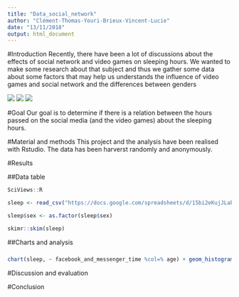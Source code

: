 ```yaml
---
title: "Data_social_network"
author: "Clément-Thomas-Youri-Brieux-Vincent-Lucie"
date: "13/11/2018"
output: html_document
---
```

#Introduction
Recently, there have been a lot of discussions about the effects of social network and video games on sleeping hours. We wanted to make some research about that subject and thus we gather some data about some factors that may help us understands the influence of video games and social network and the differences between genders


![](../Figures/figure3.jpg)
![](../Figures/figure2.jpg)
![](../Figures/figure1.jpg)



#Goal
Our goal is to determine if there is a relation between the hours passed on the social media (and the video games) about the sleeping hours.



#Material and methods
This project and the analysis have been realised with Rstudio. The data has been harverst randomly and anonymously.

#Results

##Data table

```r
SciViews::R
```




```r
sleep <- read_csv("https://docs.google.com/spreadsheets/d/15bi2eKujJLabLjSyodTHFJKFzx1dk-GtS9fnImSb1-Y/export?format=csv", locale = locale(decimal_mark = ","))
```

```r
sleep$sex <- as.factor(sleep$sex)


```


```r
skimr::skim(sleep)
```



##Charts and analysis

###

```r
chart(sleep, ~ facebook_and_messenger_time %col=% age) + geom_histogram(na.rm = TRUE)
```











#Discussion and evaluation


#Conclusion













